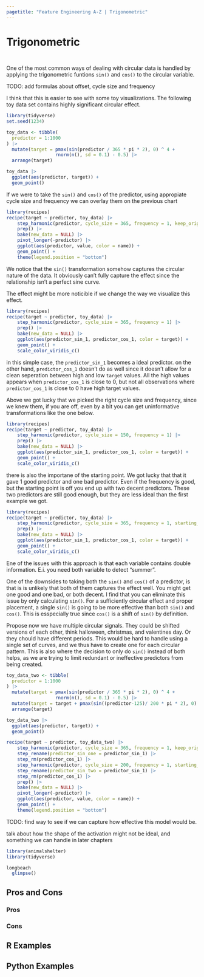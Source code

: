 ```yaml
---
pagetitle: "Feature Engineering A-Z | Trigonometric"
---
```


# Trigonometric {#sec-circular-trig}

::: {style="visibility: hidden; height: 0px;"}
## Trigonometric
:::

One of the most common ways of dealing with circular data is handled by applying the trigonometric funtions `sin()` and `cos()` to the circular variable. 

TODO: add formulas about offset, cycle size and frequency

I think that this is easier to see with some toy visualizations.
The following toy data set contains highly significant circular effect.

```r
library(tidyverse)
set.seed(1234)

toy_data <- tibble(
  predictor = 1:1000
) |>
  mutate(target = pmax(sin(predictor / 365 * pi * 2), 0) ^ 4 + 
                  rnorm(n(), sd = 0.1) - 0.5) |>
  arrange(target)
```

```r
toy_data |>
  ggplot(aes(predictor, target)) +
  geom_point()
```

If we were to take the `sin()` and `cos()` of the predictor,
using appropiate cycle size and frequency we can overlay them on the previous chart

```r
library(recipes)
recipe(target ~ predictor, toy_data) |>
    step_harmonic(predictor, cycle_size = 365, frequency = 1, keep_original_cols = TRUE) |>
    prep() |>
    bake(new_data = NULL) |>
    pivot_longer(-predictor) |>
    ggplot(aes(predictor, value, color = name)) +
    geom_point() +
    theme(legend.position = "bottom")
```

We notice that the `sin()` transformation somehow captures the circular nature of the data.
It obviously can't fully capture the effect since the relationship isn't a perfect sine curve.

The effect might be more noticible if we change the way we visualize this effect.

```r
library(recipes)
recipe(target ~ predictor, toy_data) |>
    step_harmonic(predictor, cycle_size = 365, frequency = 1) |>
    prep() |>
    bake(new_data = NULL) |>
    ggplot(aes(predictor_sin_1, predictor_cos_1, color = target)) +
    geom_point() +
    scale_color_viridis_c()
```

in this simple case, the `predictor_sin_1` becomes a ideal predictor.
on the other hand, `predictor_cos_1` doesn't do as well since it doesn't allow for a clean seperation between high and low `target` values.
All the high values appears when `predictor_cos_1` is close to 0, 
but not all observations where `predictor_cos_1` is close to 0 have high target values.

Above we got lucky that we picked the right cycle size and frequency,
since we knew them, if you are off, even by a bit you can get uninformative transformations like the one below.

```r
library(recipes)
recipe(target ~ predictor, toy_data) |>
    step_harmonic(predictor, cycle_size = 150, frequency = 1) |>
    prep() |>
    bake(new_data = NULL) |>
    ggplot(aes(predictor_sin_1, predictor_cos_1, color = target)) +
    geom_point() +
    scale_color_viridis_c()
```

there is also the importane of the starting point.
We got lucky that that it gave 1 good predictor and one bad predictor.
Even if the frequency is good, 
but the starting point is off you end up with two decent predictors.
These two predictors are still good enough, but they are less ideal than the first example we got.

```r
library(recipes)
recipe(target ~ predictor, toy_data) |>
    step_harmonic(predictor, cycle_size = 365, frequency = 1, starting_val = 45) |>
    prep() |>
    bake(new_data = NULL) |>
    ggplot(aes(predictor_sin_1, predictor_cos_1, color = target)) +
    geom_point() +
    scale_color_viridis_c()
```

Ene of the issues with this approach is that each variable contains double information.
E.i. you need both variable to detect "summer".

One of the downsides to taking both the `sin()` and `cos()` of a predictor,
is that is is unlikely that both of them captures the effect well.
You might get one good and one bad, or both decent.
I find that you can eliminate this issue by only calculating `sin()`.
For a sufficiently circular effect and proper placement,
a single `sin()` is going to be more effective than both `sin()` and `cos()`.
This is esspecially true since `cos()` is a shift of `sin()` by definition.

Propose now we have multiple circular signals.
They could be shifted versions of each other,
think halloween, christmas, and valentines day.
Or they chould have different periods.
This would be hard to handle using a single set of curves,
and we thus have to create one for each circular pattern.
This is also where the decision to only do `sin()` instead of both helps,
as we are trying to limit redundant or ineffective predictors from being created.

```r
toy_data_two <- tibble(
  predictor = 1:1000
) |>
  mutate(target = pmax(sin(predictor / 365 * pi * 2), 0) ^ 4 + 
                  rnorm(n(), sd = 0.1) - 0.5) |>
  mutate(target = target + pmax(sin((predictor-125)/ 200 * pi * 2), 0) ^ 4 * 0.6) |>
  arrange(target)
```

```r
toy_data_two |>
  ggplot(aes(predictor, target)) +
  geom_point()
```

```r
recipe(target ~ predictor, toy_data_two) |>
    step_harmonic(predictor, cycle_size = 365, frequency = 1, keep_original_cols = TRUE) |>
    step_rename(predictor_sin_one = predictor_sin_1) |>
    step_rm(predictor_cos_1) |>
    step_harmonic(predictor, cycle_size = 200, frequency = 1, starting_val = 125, keep_original_cols = TRUE) |>
    step_rename(predictor_sin_two = predictor_sin_1) |>
    step_rm(predictor_cos_1) |>
    prep() |>
    bake(new_data = NULL) |>
    pivot_longer(-predictor) |>
    ggplot(aes(predictor, value, color = name)) +
    geom_point() +
    theme(legend.position = "bottom")
```

TODO: find way to see if we can capture how effective this model would be.

talk about how the shape of the activation might not be ideal, and something we can handle in later chapters

```r
library(animalshelter)
library(tidyverse)

longbeach
  glimpse()
```

## Pros and Cons

### Pros

### Cons

## R Examples

## Python Examples
